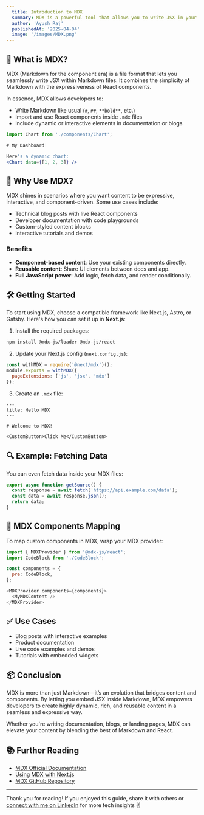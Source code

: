 ```yaml
---
  title: Introduction to MDX
  summary: MDX is a powerful tool that allows you to write JSX in your Markdown files. This post will introduce you to the basics of MDX and how it empowers modern content-driven development.
  author: 'Ayush Raj'
  publishedAt: '2025-04-04'
  image: '/images/MDX.png'
---
```


## 📘 What is MDX?

MDX (Markdown for the component era) is a file format that lets you seamlessly write JSX within Markdown files. It combines the simplicity of Markdown with the expressiveness of React components.

In essence, MDX allows developers to:

- Write Markdown like usual (`#`, `##`, `**bold**`, etc.)
- Import and use React components inside `.mdx` files
- Include dynamic or interactive elements in documentation or blogs

```jsx
import Chart from './components/Chart';

# My Dashboard

Here's a dynamic chart:
<Chart data={[1, 2, 3]} />
```

## 🚀 Why Use MDX?

MDX shines in scenarios where you want content to be expressive, interactive, and component-driven. Some use cases include:

- Technical blog posts with live React components
- Developer documentation with code playgrounds
- Custom-styled content blocks
- Interactive tutorials and demos

### Benefits

- **Component-based content**: Use your existing components directly.
- **Reusable content**: Share UI elements between docs and app.
- **Full JavaScript power**: Add logic, fetch data, and render conditionally.

## 🛠️ Getting Started

To start using MDX, choose a compatible framework like Next.js, Astro, or Gatsby. Here's how you can set it up in **Next.js**:

1. Install the required packages:

```bash
npm install @mdx-js/loader @mdx-js/react
```

2. Update your Next.js config (`next.config.js`):

```js
const withMDX = require('@next/mdx')();
module.exports = withMDX({
  pageExtensions: ['js', 'jsx', 'mdx']
});
```

3. Create an `.mdx` file:

```mdx
---
title: Hello MDX
---

# Welcome to MDX!

<CustomButton>Click Me</CustomButton>
```

## 🔍 Example: Fetching Data

You can even fetch data inside your MDX files:

```js
export async function getSource() {
  const response = await fetch('https://api.example.com/data');
  const data = await response.json();
  return data;
}
```

## 🧩 MDX Components Mapping

To map custom components in MDX, wrap your MDX provider:

```js
import { MDXProvider } from '@mdx-js/react';
import CodeBlock from './CodeBlock';

const components = {
  pre: CodeBlock,
};

<MDXProvider components={components}>
  <MyMDXContent />
</MDXProvider>
```

## ✅ Use Cases

- Blog posts with interactive examples
- Product documentation
- Live code examples and demos
- Tutorials with embedded widgets

## 📦 Conclusion

MDX is more than just Markdown—it’s an evolution that bridges content and components. By letting you embed JSX inside Markdown, MDX empowers developers to create highly dynamic, rich, and reusable content in a seamless and expressive way.

Whether you're writing documentation, blogs, or landing pages, MDX can elevate your content by blending the best of Markdown and React.

## 📚 Further Reading

- [MDX Official Documentation](https://mdxjs.com/)
- [Using MDX with Next.js](https://nextjs.org/docs/advanced-features/using-mdx)
- [MDX GitHub Repository](https://github.com/mdx-js/mdx)

---

Thank you for reading! If you enjoyed this guide, share it with others or [connect with me on LinkedIn](https://www.linkedin.com/in/ayush-raj-50779024a/) for more tech insights ✌️

